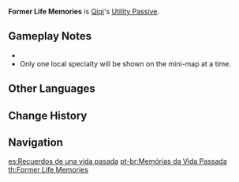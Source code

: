 {{Talent Infobox
|image         = Talent Former Life Memories.png
|character     = Qiqi
|type          = Utility Passive
|info          = Displays the location of nearby [[Liyue Local Specialty|resources unique to Liyue]] on the [[mini-map]].
|utility1      = Effects Retained Character Fallen
|utility2      = Resource
|utility3      = Local Specialty
|utility4      = Liyue Local Specialty
}}
'''Former Life Memories''' is [[Qiqi]]'s [[Utility Passive]].

==Gameplay Notes==
* {{TalentNote|character=Qiqi|talent=Former Life Memories|dead}}
* Only one local specialty will be shown on the mini-map at a time.
{{Talents by Category List|Liyue Local Specialty Talents|header=identical|nottitle=Former Life Memories}}

==Other Languages==
{{Other Languages
|en      = Former Life Memories
|zhs     = 前尘旧忆
|zhs_rm  = Qiánchén Jiù Yì
|zht     = 前塵舊憶
|zht_rm  = Qiánchén Jiù Yì
|zh_tl   = Remembering The Past
|ja      = 往事記憶
|ja_rm   = Ouji Kioku
|ja_tl   = Memories of the Past
|ko      = 지나간 기억
|ko_rm   = Jinagan Gieok
|ko_tl   = Past Memories
|es      = Recuerdos de una vida pasada
|es_tl   = Memories of a Past Life
|fr      = Souvenir d'une vie lointaine
|fr_tl   = Memory of a Distant Life
|ru      = Пыльные воспоминания
|ru_tl   = 
|th      = Former Life Memories
|vi      = Chuyện Xưa Năm Cũ
|vi_tl   = 
|de      = Alte Zeiten
|de_tl   = Old Times
|id      = Former Life Memories
|pt      = Memórias da Vida Passada
|pt_tl   = 
}}

==Change History==
{{Change History|1.0}}

==Navigation==
{{Talent Navbox|Qiqi}}

[[es:Recuerdos de una vida pasada]]
[[pt-br:Memórias da Vida Passada]]
[[th:Former Life Memories]]